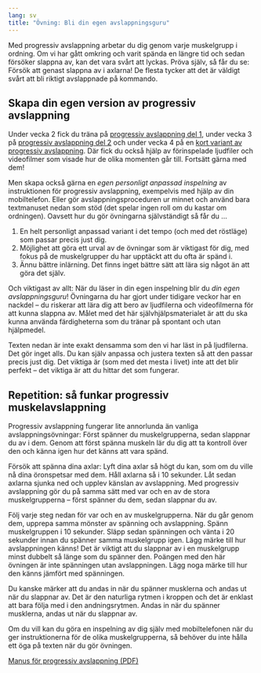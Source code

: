 ```yaml
---
lang: sv
title: "Övning: Bli din egen avslappningsguru"
---
```


Med progressiv avslappning arbetar du dig genom varje muskelgrupp i
ordning. Om vi har gått omkring och varit spända en längre tid och sedan
försöker slappna av, kan det vara svårt att lyckas. Pröva själv, så får
du se: Försök att genast slappna av i axlarna! De flesta tycker att det
är väldigt svårt att bli riktigt avslappnade på kommando.

## Skapa din egen version av progressiv avslappning

Under vecka 2 fick du träna på [progressiv avslappning del
1](2-5.qmd)\xpageref{sec-progressiverelaxation},
under vecka 3 på [progressiv avslappning del
2](3-5.qmd)\xpageref{sec-progressiverelaxationtwo}
och under vecka 4 på en [kort variant av progressiv
avslappning](4-5.qmd)\xpageref{sec-progressiverelaxationshort}.
Där fick du också hjälp av förinspelade ljudfiler och videofilmer som
visade hur de olika momenten går till. Fortsätt gärna med dem!

Men skapa också gärna en *egen personligt anpassad inspelning* av
instruktionen för progressiv avslappning, exempelvis med hjälp av din
mobiltelefon. Eller gör avslappningsproceduren ur minnet och använd bara
textmanuset nedan som stöd (det spelar ingen roll om du kastar om
ordningen). Oavsett hur du gör övningarna självständigt så får du \...

1.  En helt personligt anpassad variant i det tempo (och med det
    röstläge) som passar precis just dig.
2.  Möjlighet att göra ett urval av de övningar som är viktigast för
    dig, med fokus på de muskelgrupper du har upptäckt att du ofta är
    spänd i.
3.  Ännu bättre inlärning. Det finns inget bättre sätt att lära sig
    något än att göra det själv.

Och viktigast av allt: När du läser in din egen inspelning blir du *din
egen avslappningsguru*! Övningarna du har gjort under tidigare veckor
har en nackdel -- du riskerar att lära dig att bero av ljudfilerna och
videofilmerna för att kunna slappna av. Målet med det här
självhjälpsmaterialet är att du ska kunna använda färdigheterna som du tränar på spontant och utan hjälpmedel.

Texten nedan är inte exakt densamma som den vi har läst in på
ljudfilerna. Det gör inget alls. Du kan själv anpassa och justera texten
så att den passar precis just dig. Det viktiga är (som med det mesta i
livet) inte att det blir perfekt -- det viktiga är att du hittar det som fungerar.

## Repetition: så funkar progressiv muskelavslappning

Progressiv avslappning fungerar lite annorlunda än vanliga
avslappningsövningar: Först spänner du muskelgrupperna, sedan slappnar
du av i dem. Genom att först spänna muskeln lär du dig att ta kontroll
över den och känna igen hur det känns att vara spänd.

Försök att spänna dina axlar: Lyft dina axlar så högt du kan, som om du
ville nå dina öronspetsar med dem. Håll axlarna så i 10 sekunder. Låt
sedan axlarna sjunka ned och upplev känslan av avslappning. Med
progressiv avslappning gör du på samma sätt med var och en av de stora
muskelgrupperna -- först spänner du dem, sedan slappnar du av.

Följ varje steg nedan för var och en av muskelgrupperna. När du går
genom dem, upprepa samma mönster av spänning och avslappning. Spänn
muskelgruppen i 10 sekunder. Släpp sedan spänningen och vänta i 20
sekunder innan du spänner samma muskelgrupp igen. Lägg märke till hur
avslappningen känns! Det är viktigt att du slappnar av i en muskelgrupp
minst dubbelt så länge som du spänner den. Poängen med den här övningen
är inte spänningen utan avslappningen. Lägg noga märke till hur den
känns jämfört med spänningen.

Du kanske märker att du andas in när du spänner musklerna och andas ut
när du slappnar av. Det är den naturliga rytmen i kroppen och det är
enklast att bara följa med i den andningsrytmen. Andas in när du spänner
musklerna, andas ut när du slappnar av.

Om du vill kan du göra en inspelning av dig själv med mobiltelefonen när
du ger instruktionerna för de olika muskelgrupperna, så behöver du inte
hålla ett öga på texten när du gör övningen.

<!-- ::: {.callout-tip} -->
<!-- ## Manus för progressiv avslappning -->

<!-- Till att börja med, sätt dig bekvämt i en stol. Det är bättre att göra -->
<!-- övningarna sittandes än liggandes, så att du inte råkar somna. Hela övningen bör -->
<!-- ta cirka 15 till 20 minuter. Sätt båda fötterna på golvet och låt händerna vila -->
<!-- i knät. Låt dina ögonlock falla ned så att dina ögon sluts lätt. Lägg märke till -->
<!-- tyngden av din kropp, ditt huvud, dina axlar, dina armar och dina ben. -->
<!-- **Observera! Under övningen, se till att du slappnar av dubbelt så länge som du -->
<!-- spänner dig.** -->

<!-- 1.  Knyt höger hand, och lägg märke till spänningen medan du gör det. -->
<!--     Kläm åt lite hårdare och känn spänningen i näven, handleden och -->
<!--     underarmen. Släpp taget och låt din hand slappna av. Notera -->
<!--     skillnaden i spänning och hur avslappningen känns. Upprepa detta med -->
<!--     höger hand en gång. Upprepa sedan allt igen, med vänster hand. Spänn -->
<!--     och slappna sedan av i båda händerna samtidigt. -->
<!-- 2.  Gå vidare till underarmen, genom att böja din hand framåt och nedåt. -->
<!--     Låt sedan musklerna slappna av genom att räta upp handleden igen. -->
<!--     Lägg märke till hur avslappningen känns. Upprepa med den andra -->
<!--     underarmen. -->
<!-- 3.  Spänn dina båda biceps-muskler genom att pressa underarmarna upp mot -->
<!--     dem. Spänn dem så hårt du kan. Känn spänningen. Slappna sedan av -->
<!--     genom att räta ut armarna. Lägg märke till hur avslappningen känns. -->
<!--     Repetera. -->
<!-- 4.  Flytta uppmärksamheten till axlarna. Spänn dina axlar genom att -->
<!--     lyfta upp dem, som om du försökte nudda öronen med dem. Slappna -->
<!--     sedan av genom att låta dem sjunka ned igen, uppmärksamma -->
<!--     avslappningen. Upprepa en gång. -->
<!-- 5.  Med armarna hängande utmed sidorna, tryck axlarna framåt. Håll så i -->
<!--     10 sekunder och slappna sedan av genom att låta axlarna gå tillbaka -->
<!--     till sitt naturliga läge. Lägg märke till hur avslappningen känns. -->
<!-- 6.  Låt uppmärksamheten gå till din nacke. Om du har ont i nacken eller -->
<!--     har dragit på dig en nackskada, fråga först din läkare eller -->
<!--     fysioterapeut innan du gör den här övningen. Luta försiktigt huvudet -->
<!--     till vänster tills dess att du känner att musklerna på höger sida av -->
<!--     nacken spänns. Rulla sakta huvudet framåt och till höger, och sedan -->
<!--     sakta igen tillbaka till vänster. Den här övningen ska inte göra -->
<!--     ont. Om du känner smärta sträcker du musklerna för mycket, då -->
<!--     behöver du ta det lite försiktigare. Upprepa en gång. -->
<!-- 7.  Flytta uppmärksamheten till huvudet. Gör pannan så rynkig som det -->
<!--     går. Det kan hjälpa att lyfta på ögonbrynen. Håll så i 10 sekunder, -->
<!--     och slappna sedan av. Lägg märke till avslappningen. -->
<!-- 8.  Slut dina ögon hårt och håll spänningen i 10 sekunder. Slappna av -->
<!--     och känn hur det känns. Upprepa en gång. -->
<!-- 9.  Bit samman käkarna i 10 sekunder. Släpp det hårda bettet och låt -->
<!--     käkmusklerna slappna av. När du slappnar av helt i käken är dina -->
<!--     läppar något särade. Lägg noga märke till skillnaden mellan -->
<!--     muskelspänning och -avslappning. Upprepa en gång. -->
<!-- 10. Pressa tungan hårt mot gommen. Slappna sedan av och låt tungan falla -->
<!--     ned igen. Upprepa. -->
<!-- 11. Pressa samman läpparna och forma dem till ett ”O”. Slappna sedan av -->
<!--     i läpparna. Repetera. Se till att resten av ansiktet fortfarande är -->
<!--     avslappnat. -->
<!-- 12. Flytta uppmärksamheten till bröstet. Andas in och fyll dina lungor -->
<!--     helt samtidigt som du spänner bröstmusklerna. Håll andan i 10 -->
<!--     sekunder innan du andas ut helt och låter musklerna slappna av. Töm -->
<!--     lungorna helt innan du tar nästa andetag. Lägg märke till hur -->
<!--     avslappningen känns. Repetera en gång. -->
<!-- 13. Gå vidare till magen. Spänn magmusklerna och håll. Lägg märke till -->
<!--     hur spänningen känns och slappna sedan av. Placera din hand på -->
<!--     magen. Andas in djupt, med magen, så att handen på magen rör sig -->
<!--     framåt när du andas in. Håll och slappna sedan av. Upprepa en gång. -->
<!-- 14. Forma ryggen till en båge. Känn spänningen i ländryggen, den nedre -->
<!--     delen av ryggen. Håll och slappna sedan av, och räta på dig till -->
<!--     sittande ställningen igen. Upprepa en gång. -->
<!-- 15. Spänn skinkorna i rumpan genom att pressa ihop dem. När du gör det -->
<!--     ska du komma lite högre upp i stolen. Håll och slappna sedan av. -->
<!--     Lägg märke till hur avslappningen känns. Upprepa en gång. -->
<!-- 16. Fortsätt genom att flytta uppmärksamheten till benen. Spänn låren -->
<!--     genom att trycka ned hälarna i golvet, så hårt du kan. Håll och -->
<!--     slappna sedan av. Upprepa en gång. -->
<!-- 17. Spänn dina vader genom att lyfta tårna upp mot smalbenet. Håll och -->
<!--     slappna sedan av. Upprepa en gång. -->
<!-- 18. Spänn dina fötter genom att rulla in tårna mot golvet. Håll och -->
<!--     slappna sedan av. Lägg märke till hur avslappningen känns. Upprepa -->
<!--     en gång. -->

<!-- När du har gått genom alla muskelgrupper är det en god idé att sitta -->
<!-- still några minuter för att verkligen känna hur det känns att vara -->
<!-- avslappnad. Res inte på dig för snabbt, eftersom det kan göra att du -->
<!-- återgår till det spända läget. När du slappnar av sjunker dessutom ditt -->
<!-- blodtryck, så om du reser dig för snabbt kan du bli lite yr. -->
<!-- ::: -->

::: {.content-visible when-format="html"}
[Manus för progressiv avslappning (PDF)](forms/100respekt-manus-progressiv-avslappning.pdf){.bi-filetype-pdf}
:::
\xqrform{Manus för progressiv avslappning (PDF)}{forms/100respekt-manus-progressiv-avslappning.pdf}
